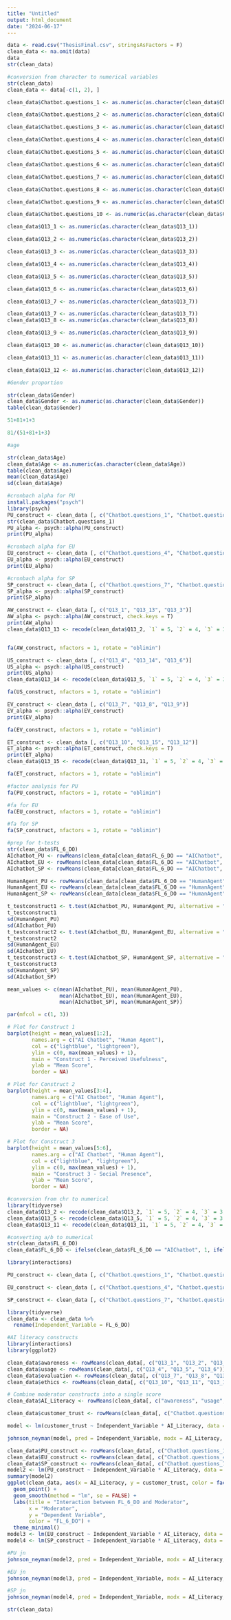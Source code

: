 ```yaml
---
title: "Untitled"
output: html_document
date: "2024-06-17"
---
```


```r
data <- read.csv("ThesisFinal.csv", stringsAsFactors = F)
clean_data <- na.omit(data)
data
str(clean_data)
```
```r
#conversion from character to numerical variables
str(clean_data)
clean_data <- data[-c(1, 2), ]

clean_data$Chatbot.questions_1 <- as.numeric(as.character(clean_data$Chatbot.questions_1))

clean_data$Chatbot.questions_2 <- as.numeric(as.character(clean_data$Chatbot.questions_2))

clean_data$Chatbot.questions_3 <- as.numeric(as.character(clean_data$Chatbot.questions_3))

clean_data$Chatbot.questions_4 <- as.numeric(as.character(clean_data$Chatbot.questions_4))

clean_data$Chatbot.questions_5 <- as.numeric(as.character(clean_data$Chatbot.questions_5))

clean_data$Chatbot.questions_6 <- as.numeric(as.character(clean_data$Chatbot.questions_6))

clean_data$Chatbot.questions_7 <- as.numeric(as.character(clean_data$Chatbot.questions_7))

clean_data$Chatbot.questions_8 <- as.numeric(as.character(clean_data$Chatbot.questions_8))

clean_data$Chatbot.questions_9 <- as.numeric(as.character(clean_data$Chatbot.questions_9))

clean_data$Chatbot.questions_10 <- as.numeric(as.character(clean_data$Chatbot.questions_10))

clean_data$Q13_1 <- as.numeric(as.character(clean_data$Q13_1))

clean_data$Q13_2 <- as.numeric(as.character(clean_data$Q13_2))

clean_data$Q13_3 <- as.numeric(as.character(clean_data$Q13_3))

clean_data$Q13_4 <- as.numeric(as.character(clean_data$Q13_4))

clean_data$Q13_5 <- as.numeric(as.character(clean_data$Q13_5))

clean_data$Q13_6 <- as.numeric(as.character(clean_data$Q13_6))

clean_data$Q13_7 <- as.numeric(as.character(clean_data$Q13_7))

clean_data$Q13_7 <- as.numeric(as.character(clean_data$Q13_7))
clean_data$Q13_8 <- as.numeric(as.character(clean_data$Q13_8))

clean_data$Q13_9 <- as.numeric(as.character(clean_data$Q13_9))

clean_data$Q13_10 <- as.numeric(as.character(clean_data$Q13_10))

clean_data$Q13_11 <- as.numeric(as.character(clean_data$Q13_11))

clean_data$Q13_12 <- as.numeric(as.character(clean_data$Q13_12))
```
```r
#Gender proportion

str(clean_data$Gender)
clean_data$Gender <- as.numeric(as.character(clean_data$Gender))
table(clean_data$Gender)

51+81+1+3

81/(51+81+1+3)
```

```r
#age

str(clean_data$Age)
clean_data$Age <- as.numeric(as.character(clean_data$Age))
table(clean_data$Age)
mean(clean_data$Age)
sd(clean_data$Age)
```

```r
#cronbach alpha for PU
install.packages("psych")
library(psych)
PU_construct <- clean_data [, c("Chatbot.questions_1", "Chatbot.questions_2", "Chatbot.questions_3")]
str(clean_data$Chatbot.questions_1)
PU_alpha <- psych::alpha(PU_construct)
print(PU_alpha)

#cronbach alpha for EU
EU_construct <- clean_data [, c("Chatbot.questions_4", "Chatbot.questions_5", "Chatbot.questions_6")]
EU_alpha <- psych::alpha(EU_construct)
print(EU_alpha)

#cronbach alpha for SP
SP_construct <- clean_data [, c("Chatbot.questions_7", "Chatbot.questions_8", "Chatbot.questions_9","Chatbot.questions_10")]
SP_alpha <- psych::alpha(SP_construct)
print(SP_alpha)
```
```r
AW_construct <- clean_data [, c("Q13_1", "Q13_13", "Q13_3")]
AW_alpha <- psych::alpha(AW_construct, check.keys = T)
print(AW_alpha)
clean_data$Q13_13 <- recode(clean_data$Q13_2, `1` = 5, `2` = 4, `3` = 3, `4` = 2, `5` = 1)


fa(AW_construct, nfactors = 1, rotate = "oblimin")

US_construct <- clean_data [, c("Q13_4", "Q13_14", "Q13_6")]
US_alpha <- psych::alpha(US_construct)
print(US_alpha)
clean_data$Q13_14 <- recode(clean_data$Q13_5, `1` = 5, `2` = 4, `3` = 3, `4` = 2, `5` = 1)

fa(US_construct, nfactors = 1, rotate = "oblimin")

EV_construct <- clean_data [, c("Q13_7", "Q13_8", "Q13_9")]
EV_alpha <- psych::alpha(EV_construct)
print(EV_alpha)

fa(EV_construct, nfactors = 1, rotate = "oblimin")

ET_construct <- clean_data [, c("Q13_10", "Q13_15", "Q13_12")]
ET_alpha <- psych::alpha(ET_construct, check.keys = T)
print(ET_alpha)
clean_data$Q13_15 <- recode(clean_data$Q13_11, `1` = 5, `2` = 4, `3` = 3, `4` = 2, `5` = 1)

fa(ET_construct, nfactors = 1, rotate = "oblimin")
```

```r
#factor analysis for PU
fa(PU_construct, nfactors = 1, rotate = "oblimin")

#fa for EU
fa(EU_construct, nfactors = 1, rotate = "oblimin")

#fa for SP
fa(SP_construct, nfactors = 1, rotate = "oblimin")
```

```r
#prep for t-tests
str(clean_data$FL_6_DO)
AIchatbot_PU <- rowMeans(clean_data[clean_data$FL_6_DO == "AIChatbot", c("Chatbot.questions_1", "Chatbot.questions_2", "Chatbot.questions_3")])
AIchatbot_EU <- rowMeans(clean_data[clean_data$FL_6_DO == "AIChatbot", c("Chatbot.questions_4", "Chatbot.questions_5", "Chatbot.questions_6")])
AIchatbot_SP <- rowMeans(clean_data[clean_data$FL_6_DO == "AIChatbot", c("Chatbot.questions_7", "Chatbot.questions_8", "Chatbot.questions_9", "Chatbot.questions_10")])

HumanAgent_PU <- rowMeans(clean_data[clean_data$FL_6_DO == "HumanAgent", c("Chatbot.questions_1", "Chatbot.questions_2", "Chatbot.questions_3")])
HumanAgent_EU <- rowMeans(clean_data[clean_data$FL_6_DO == "HumanAgent", c("Chatbot.questions_4", "Chatbot.questions_5", "Chatbot.questions_6")])
HumanAgent_SP <- rowMeans(clean_data[clean_data$FL_6_DO == "HumanAgent", c("Chatbot.questions_7", "Chatbot.questions_8", "Chatbot.questions_9", "Chatbot.questions_10")])
```

```r
t_testconstruct1 <- t.test(AIchatbot_PU, HumanAgent_PU, alternative = "two.sided")
t_testconstruct1
sd(HumanAgent_PU)
sd(AIchatbot_PU)
t_testconstruct2 <- t.test(AIchatbot_EU, HumanAgent_EU, alternative = "two.sided")
t_testconstruct2
sd(HumanAgent_EU)
sd(AIchatbot_EU)
t_testconstruct3 <- t.test(AIchatbot_SP, HumanAgent_SP, alternative = "two.sided")
t_testconstruct3
sd(HumanAgent_SP)
sd(AIchatbot_SP)
```

```r
mean_values <- c(mean(AIchatbot_PU), mean(HumanAgent_PU),
                 mean(AIchatbot_EU), mean(HumanAgent_EU),
                 mean(AIchatbot_SP), mean(HumanAgent_SP))
```

```r
par(mfcol = c(1, 3))

# Plot for Construct 1
barplot(height = mean_values[1:2],
        names.arg = c("AI Chatbot", "Human Agent"),
        col = c("lightblue", "lightgreen"),
        ylim = c(0, max(mean_values) + 1),
        main = "Construct 1 - Perceived Usefulness",
        ylab = "Mean Score",
        border = NA)

# Plot for Construct 2
barplot(height = mean_values[3:4],
        names.arg = c("AI Chatbot", "Human Agent"),
        col = c("lightblue", "lightgreen"),
        ylim = c(0, max(mean_values) + 1),
        main = "Construct 2 - Ease of Use",
        ylab = "Mean Score",
        border = NA)

# Plot for Construct 3
barplot(height = mean_values[5:6],
        names.arg = c("AI Chatbot", "Human Agent"),
        col = c("lightblue", "lightgreen"),
        ylim = c(0, max(mean_values) + 1),
        main = "Construct 3 - Social Presence",
        ylab = "Mean Score",
        border = NA)
```

```r
#conversion from chr to numerical
library(tidyverse)
clean_data$Q13_2 <- recode(clean_data$Q13_2, `1` = 5, `2` = 4, `3` = 3, `4` = 2, `5` = 1)
clean_data$Q13_5 <- recode(clean_data$Q13_5, `1` = 5, `2` = 4, `3` = 3, `4` = 2, `5` = 1)
clean_data$Q13_11 <- recode(clean_data$Q13_11, `1` = 5, `2` = 4, `3` = 3, `4` = 2, `5` = 1)
```

```r
#converting a/b to numerical
str(clean_data$FL_6_DO)
clean_data$FL_6_DO <- ifelse(clean_data$FL_6_DO == "AIChatbot", 1, ifelse(clean_data$FL_6_DO == "HumanAgent", 2, NA))
```

```r
library(interactions)

PU_construct <- clean_data [, c("Chatbot.questions_1", "Chatbot.questions_2", "Chatbot.questions_3")]

EU_construct <- clean_data [, c("Chatbot.questions_4", "Chatbot.questions_5", "Chatbot.questions_6")]

SP_construct <- clean_data [, c("Chatbot.questions_7", "Chatbot.questions_8", "Chatbot.questions_9","Chatbot.questions_10")]
```

```r
library(tidyverse)
clean_data <- clean_data %>%
  rename(Independent_Variable = FL_6_DO)
```

```r
#AI literacy constructs
library(interactions)
library(ggplot2)

clean_data$awareness <- rowMeans(clean_data[, c("Q13_1", "Q13_2", "Q13_3")])
clean_data$usage <- rowMeans(clean_data[, c("Q13_4", "Q13_5", "Q13_6")])
clean_data$evaluation <- rowMeans(clean_data[, c("Q13_7", "Q13_8", "Q13_9")])
clean_data$ethics <- rowMeans(clean_data[, c("Q13_10", "Q13_11", "Q13_12")])

# Combine moderator constructs into a single score
clean_data$AI_Literacy <- rowMeans(clean_data[, c("awareness", "usage", "evaluation", "ethics")])

clean_data$customer_trust <- rowMeans(clean_data[, c("Chatbot.questions_1", "Chatbot.questions_2", "Chatbot.questions_3", "Chatbot.questions_4", "Chatbot.questions_5", "Chatbot.questions_6", "Chatbot.questions_7", "Chatbot.questions_8", "Chatbot.questions_9","Chatbot.questions_10")])

model <- lm(customer_trust ~ Independent_Variable * AI_Literacy, data = clean_data)

johnson_neyman(model, pred = Independent_Variable, modx = AI_Literacy, alpha = 0.05, plot = TRUE)
```

```r
clean_data$PU_construct <- rowMeans(clean_data[, c("Chatbot.questions_1", "Chatbot.questions_2", "Chatbot.questions_3")])
clean_data$EU_construct <- rowMeans(clean_data[, c("Chatbot.questions_4", "Chatbot.questions_5", "Chatbot.questions_6")])
clean_data$SP_construct <- rowMeans(clean_data[, c("Chatbot.questions_7", "Chatbot.questions_8", "Chatbot.questions_9", "Chatbot.questions_10")])
model2 <- lm(PU_construct ~ Independent_Variable * AI_Literacy, data = clean_data)
summary(model2)
ggplot(clean_data, aes(x = AI_Literacy, y = customer_trust, color = factor(Independent_Variable))) +
  geom_point() +
  geom_smooth(method = "lm", se = FALSE) +
  labs(title = "Interaction between FL_6_DO and Moderator",
       x = "Moderator",
       y = "Dependent Variable",
       color = "FL_6_DO") +
  theme_minimal()
model3 <- lm(EU_construct ~ Independent_Variable * AI_Literacy, data = clean_data)
model4 <- lm(SP_construct ~ Independent_Variable * AI_Literacy, data = clean_data)

```

```r
#PU jn
johnson_neyman(model2, pred = Independent_Variable, modx = AI_Literacy, alpha = 0.05, plot = TRUE)
```

```r
#EU jn
johnson_neyman(model3, pred = Independent_Variable, modx = AI_Literacy, alpha = 0.05, plot = TRUE)
```

```r
#SP jn
johnson_neyman(model4, pred = Independent_Variable, modx = AI_Literacy, alpha = 0.05, plot = TRUE)
```

```r
str(clean_data)
```

